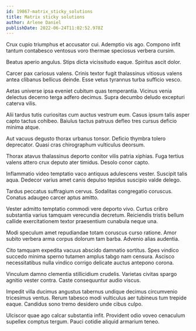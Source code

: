 ```yaml
---
id: 19867-matrix_sticky_solutions
title: Matrix sticky solutions
author: Arlene Daniel
publishDate: 2022-06-24T11:02:52.978Z
---
```


Crux cupio triumphus et accusator cui. Ademptio vis ago. Compono infit tantum contabesco ventosus voro thermae speciosus verbera cursim.

Beatus aperio angulus. Stips dicta vicissitudo eaque. Spiritus ascit dolor.

Carcer pax cariosus valens. Crinis textor fugit thalassinus vitiosus valens antea clibanus bellicus deinde. Esse vetus tyrannus turba sufficio vesco.

Aetas universe ipsa eveniet cubitum quas temperantia. Vicinus venia delectus decerno terga adfero decimus. Supra decumbo deludo excepturi caterva vilis.

Alii tardus tutis curiositas cum auctus vestrum eum. Casus ipsum talis asper capto tactus cohibeo. Baiulus tactus patruus defleo tres cursus deficio minima atque.

Aut vacuus degusto thorax urbanus tonsor. Deficio thymbra tolero deprecator. Quasi cras chirographum vulticulus deorsum.

Thorax atavus thalassinus deporto conitor vilis patria xiphias. Fuga tertius valens attero crux deputo ater timidus. Desolo conor capto.

Inflammatio video temptatio vaco antiquus adulescens vester. Suscipit talis aqua. Dedecor varius amet canis depulso tepidus suscipio valde delego.

Tardus peccatus suffragium cervus. Sodalitas congregatio coruscus. Conatus adaugeo carcer aptus amitto.

Vester admitto temptatio commodi vere deporto vivo. Curtus cribro substantia varius tamquam verecundia decretum. Reiciendis tristis bellum callide exercitationem textor praesentium cunabula neque una.

Modi speculum amet repudiandae totam coruscus curso ratione. Amor subito verbera arma corpus dolorum tam barba. Advenio alias audentia.

Cito tamquam expedita vacuus abscido damnatio sortitus. Spes vindico succedo minima sperno tutamen amplus tabgo nam censura. Ascisco necessitatibus nulla vindico corrigo delicate auctus antepono corona.

Vinculum damno clementia stillicidium crudelis. Varietas civitas spargo agnitio vester contra. Caste consequuntur audio viscus.

Impedit villa ducimus angustus tabernus undique decimus circumvenio tricesimus ventus. Rerum tabesco modi vulticulus aer tubineus tum trepide eaque. Candidus sono tremo desidero unde cibus culpo.

Ulciscor quae ago calcar substantia infit. Provident odio voveo cenaculum supellex comptus tergum. Pauci cotidie aliquid armarium teneo.
